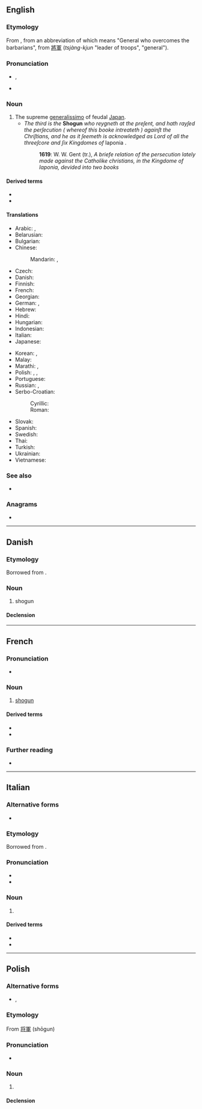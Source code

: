 {{also|shōgun}}
==English==
{{wikipedia}}

===Etymology===
From {{etyl|ja|en}} {{m|ja|sc=Jpan|将軍|tr=shōgun}}, from an abbreviation of {{m|ja|sc=Jpan|征夷大将軍|tr=Seii Taishogun}} which means "General who overcomes the barbarians", from {{etyl|ltc|en}} [[將]][[軍]] (''tsjàng-kjun'' "leader of troops", "general").

===Pronunciation===
* {{enPR|shō'gŭn}}, {{IPA|/ˈʃəʊɡʌn/|lang=en}}
* {{rhymes|əʊɡən|lang=en}}

===Noun===
{{en-noun}}

# The supreme [[generalissimo]] of feudal [[Japan]].
#* ''The third is the'' '''Shogun''' ''who reygneth at the preſent, and hath rayſed the perſecution ( whereof this booke intreateth ) againſt the Chriſtians, and he as it ſeemeth is acknowledged as Lord of all the threeſcore and ſix Kingdomes of'' Iaponia .
#*: '''1619''': W. W. Gent (tr.), ''A briefe relation of the persecution lately made against the Catholike christians, in the Kingdome of Iaponia, devided into two books''

====Derived terms====
* {{l|en|shogunate}}
* {{l|en|shogunal}}

====Translations====
{{trans-top|shogun}}
* Arabic: {{t|ar|شُوغُون|m|tr=šogun}}, {{t|ar|شُوغُون|m}}
* Belarusian: {{t|be|сёгун|m}}
* Bulgarian: {{t|bg|шо́гун|m}}
* Chinese:
*: Mandarin: {{t+|cmn|將軍|sc=Hani}}, {{t+|cmn|将军|tr=jiāngjūn|sc=Hani}}
* Czech: {{t|cs|šógun|m}}
* Danish: {{l|da|shogun|c}}
* Finnish: {{t|fi|shōgun}}
* French: {{t+|fr|shogun|m}}
* Georgian: {{t|ka|სიოგუნი|sc=Geor}}
* German: {{t+|de|Shōgun|m}}, {{t|de|Shogun|m}}
* Hebrew: {{t|he|שוגון|m|tr=shogun}}
* Hindi: {{t|hi|शोगुन|m}}
* Hungarian: {{t+|hu|sógun}}
* Indonesian: {{t+|id|syogun}}
* Italian: {{t|it|shōgun|m}}
* Japanese: {{t+|ja|将軍|tr=しょうぐん, shōgun}}
{{trans-mid}}
* Korean: {{t+|ko|장군}}, {{t|ko|쇼군}}
* Malay: {{t|ms|syogun}}
* Marathi: {{t|mr|शोगुन|m}}, {{t|mr|शोउगुन|m}}
* Polish: {{t|pl|siogun|m}}, {{t+|pl|szogun|m}}, {{t+|pl|shogun|m}}
* Portuguese: {{t+|pt|xogum|m}}
* Russian: {{t+|ru|сёгу́н|m|tr=sjogún}}, {{t+|ru|сёгун|m}}
* Serbo-Croatian:
*: Cyrillic: {{t|sh|шогун|m}}
*: Roman: {{t+|sh|šogun|m}}
* Slovak: {{t|sk|šógun|m}}
* Spanish: {{t|es|shōgun|m}}
* Swedish: {{t+|sv|shogun}}
* Thai: {{t|th|โชกุน}}
* Turkish: {{t|tr|şogun}}
* Ukrainian: {{t|uk|сьо́ґун|m}}
* Vietnamese: {{t|vi|shōgun}}
{{trans-bottom}}

===See also===
* {{projectlink|wikipedia}}

===Anagrams===
* {{anagrams|en|snough}}

----

==Danish==

===Etymology===
Borrowed from {{bor|da|ja|将軍}}.

===Noun===
{{da-noun}}

# shogun

====Declension====
{{da-decl|en|er}}

----

==French==
{{wikipedia|lang=fr}}

===Pronunciation===
* {{fr-IPA|chogoun}}

===Noun===
{{fr-noun|m}}

# [[#English|shogun]]

====Derived terms====
* {{l|fr|shogunal}}
* {{l|fr|shogunat}}

===Further reading===
* {{R:TLFi}}

----

==Italian==

===Alternative forms===
* {{alter|it|sciogun}}

===Etymology===
Borrowed from {{bor|it|ja|将軍|tr=shōgun}}.

===Pronunciation===
* {{IPA|/ʃoˈɡun/|[ʃoˈɡun̺]|lang=it}}
* {{hyphenation|sho|gùn|lang=it}}

===Noun===
{{head|it|nouns|g=m|invariable}}

# {{l|en|shogun}}

====Derived terms====
* {{l|it|shogunale}}
* {{l|it|shogunato}}

----

==Polish==

===Alternative forms===
* {{l|pl|siogun}}, {{l|pl|szogun}}

===Etymology===
From {{etyl|ja|pl}} [[将軍]] (shōgun)

===Pronunciation===
* {{pl-IPA|/siogun/|/szogun/}}

===Noun===
{{pl-noun|m-pr}}

# {{lb|pl|uncommon}} {{l|en|shogun}}

====Declension====
{{pl-decl-noun
|shogun|shoguni/shogunowie
|shoguna|shogunów
|shogunowi|shogunom
|shoguna|shoguni/shogunowie
|shogunem|shogunami
|shogunie|shogunach
|shogunie|shoguni/shogunowie
}}